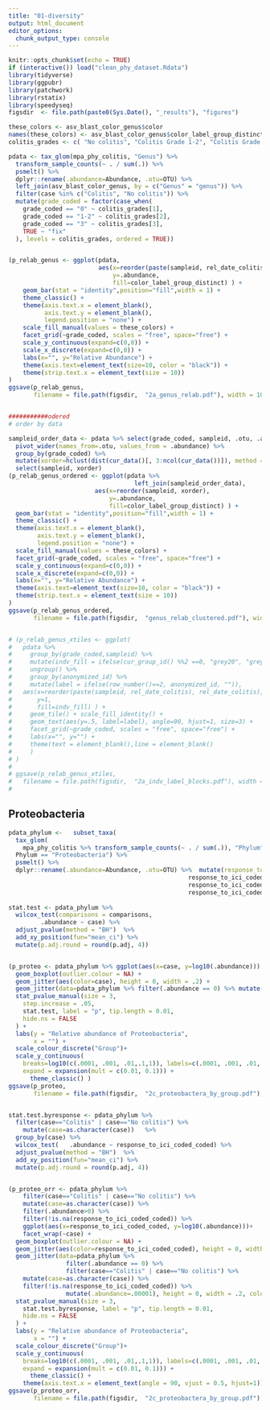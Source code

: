 ```yaml
---
title: "01-diversity"
output: html_document
editor_options: 
  chunk_output_type: console
---
```


```r
knitr::opts_chunk$set(echo = TRUE)
if (interactive()) load("clean_phy_dataset.Rdata")
library(tidyverse)
library(ggpubr)
library(patchwork)
library(rstatix)
library(speedyseq)
figsdir  <- file.path(paste0(Sys.Date(), "_results"), "figures")

these_colors <- asv_blast_color_genus$color
names(these_colors) <- asv_blast_color_genus$color_label_group_distinct
colitis_grades <- c( "No colitis", "Colitis Grade 1-2", "Colitis Grade 3")

pdata <- tax_glom(mpa_phy_colitis, "Genus") %>% 
  transform_sample_counts(~ . / sum(.)) %>%
  psmelt() %>% 
  dplyr::rename(.abundance=Abundance, .otu=OTU) %>% 
  left_join(asv_blast_color_genus, by = c("Genus" = "genus")) %>%
  filter(case %in% c("Colitis", "No colitis")) %>% 
  mutate(grade_coded = factor(case_when(
    grade_coded == "0" ~ colitis_grades[1],
    grade_coded == "1-2" ~ colitis_grades[2],
    grade_coded == "3" ~ colitis_grades[3],
    TRUE ~ "fix"
  ), levels = colitis_grades, ordered = TRUE))


(p_relab_genus <- ggplot(pdata,
                         aes(x=reorder(paste(sampleid, rel_date_colitis), rel_date_colitis), 
                             y=.abundance,
                             fill=color_label_group_distinct) ) +
    geom_bar(stat = "identity",position="fill",width = 1) +
    theme_classic() +
    theme(axis.text.x = element_blank(),
          axis.text.y = element_blank(),
          legend.position = "none") +
    scale_fill_manual(values = these_colors) +
    facet_grid(~grade_coded, scales = "free", space="free") +
    scale_y_continuous(expand=c(0,0)) +
    scale_x_discrete(expand=c(0,0)) +
    labs(x="", y="Relative Abundance") +
    theme(axis.text=element_text(size=10, color = "black")) +
    theme(strip.text.x = element_text(size = 10))
)
ggsave(p_relab_genus,
       filename = file.path(figsdir,  "2a_genus_relab.pdf"), width = 10, height = 5)


###########odered
# order by data

sampleid_order_data <- pdata %>% select(grade_coded, sampleid, .otu, .abundance) %>% 
  pivot_wider(names_from=.otu, values_from = .abundance) %>% 
  group_by(grade_coded) %>% 
  mutate(xorder=hclust(dist(cur_data()[, 3:ncol(cur_data())]), method = "complete")$order) %>% 
  select(sampleid, xorder)
(p_relab_genus_ordered <- ggplot(pdata %>%
                                   left_join(sampleid_order_data),
                        aes(x=reorder(sampleid, xorder), 
                            y=.abundance,
                            fill=color_label_group_distinct) ) +
  geom_bar(stat = "identity",position="fill",width = 1) +
  theme_classic() +
  theme(axis.text.x = element_blank(),
        axis.text.y = element_blank(),
        legend.position = "none") +
  scale_fill_manual(values = these_colors) +
  facet_grid(~grade_coded, scales = "free", space="free") +
  scale_y_continuous(expand=c(0,0)) +
  scale_x_discrete(expand=c(0,0)) +
  labs(x="", y="Relative Abundance") +
  theme(axis.text=element_text(size=10, color = "black")) +
  theme(strip.text.x = element_text(size = 10))
)
ggsave(p_relab_genus_ordered,
       filename = file.path(figsdir,  "genus_relab_clustered.pdf"), width = 10, height = 5)


# (p_relab_genus_xtiles <- ggplot(
#   pdata %>% 
#     group_by(grade_coded,sampleid) %>% 
#     mutate(indv_fill = ifelse(cur_group_id() %%2 ==0, "grey20", "grey80" )) %>% 
#     ungroup() %>% 
#     group_by(anonymized_id) %>% 
#     mutate(label = ifelse(row_number()==2, anonymized_id, "")),
#   aes(x=reorder(paste(sampleid, rel_date_colitis), rel_date_colitis), 
#       y=1,
#       fill=indv_fill) ) +
#     geom_tile() + scale_fill_identity() +
#     geom_text(aes(y=.5, label=label), angle=90, hjust=1, size=3) + 
#     facet_grid(~grade_coded, scales = "free", space="free") +
#     labs(x="", y="") + 
#     theme(text = element_blank(),line = element_blank()
#     )
# )
# 
# ggsave(p_relab_genus_xtiles,
#   filename = file.path(figsdir,  "2a_indv_label_blocks.pdf"), width = 10, height = .5)
# 

```




## Proteobacteria
```R
pdata_phylum <-   subset_taxa(
  tax_glom(
    mpa_phy_colitis %>% transform_sample_counts(~ . / sum(.)), "Phylum"), 
  Phylum == "Proteobacteria") %>% 
  psmelt() %>% 
  dplyr::rename(.abundance=Abundance, .otu=OTU) %>%  mutate(response_to_ici_coded_coded=case_when(response_to_ici_coded=="PR"~"responder",
                                                  response_to_ici_coded=="CR"~"responder",
                                                  response_to_ici_coded=="PD"~ "non-responder",
                                                  response_to_ici_coded=="SD" ~ "non-responder")) 
                                           
stat.test <- pdata_phylum %>% 
  wilcox_test(comparisons = comparisons, 
         .abundance ~ case) %>%
  adjust_pvalue(method = "BH")  %>%
  add_xy_position(fun="mean_ci") %>% 
  mutate(p.adj.round = round(p.adj, 4))


(p_proteo <- pdata_phylum %>% ggplot(aes(x=case, y=log10(.abundance))) + 
  geom_boxplot(outlier.colour = NA) + 
  geom_jitter(aes(color=case), height = 0, width = .2) +
  geom_jitter(data=pdata_phylum %>% filter(.abundance == 0) %>% mutate(.abundance=.00001), height = 0, width = .2, color="grey") +
  stat_pvalue_manual(size = 3,
    step.increase = .05, 
    stat.test, label = "p", tip.length = 0.01,
    hide.ns = FALSE
  ) + 
  labs(y = "Relative abundance of Proteobacteria",
       x = "") +
  scale_colour_discrete("Group")+
  scale_y_continuous(
    breaks=log10(c(.0001, .001, .01,.1,1)), labels=c(.0001, .001, .01,.1,1),
    expand = expansion(mult = c(0.01, 0.1))) +
      theme_classic() )
ggsave(p_proteo,
       filename = file.path(figsdir,  "2c_proteobactera_by_group.pdf"), width = 9, height = 6)


stat.test.byresponse <- pdata_phylum %>% 
  filter(case=="Colitis" | case=="No colitis") %>% 
    mutate(case=as.character(case))   %>% 
  group_by(case) %>%
  wilcox_test(   .abundance ~ response_to_ici_coded_coded) %>%
  adjust_pvalue(method = "BH")  %>%
  add_xy_position(fun="mean_ci") %>% 
  mutate(p.adj.round = round(p.adj, 4))


(p_proteo_orr <- pdata_phylum %>% 
    filter(case=="Colitis" | case=="No colitis") %>% 
    mutate(case=as.character(case)) %>% 
    filter(.abundance>0) %>% 
    filter(!is.na(response_to_ici_coded_coded)) %>% 
    ggplot(aes(x=response_to_ici_coded_coded, y=log10(.abundance)))+
    facet_wrap(~case) +
  geom_boxplot(outlier.colour = NA) + 
  geom_jitter(aes(color=response_to_ici_coded_coded), height = 0, width = .2) +
  geom_jitter(data=pdata_phylum %>% 
                filter(.abundance == 0) %>%
                filter(case=="Colitis" | case=="No colitis") %>% 
    mutate(case=as.character(case)) %>% 
    filter(!is.na(response_to_ici_coded_coded)) %>% 
                mutate(.abundance=.00001), height = 0, width = .2, color="grey") +
  stat_pvalue_manual(size = 3,
    stat.test.byresponse, label = "p", tip.length = 0.01,
    hide.ns = FALSE
  ) + 
  labs(y = "Relative abundance of Proteobacteria",
       x = "") +
  scale_colour_discrete("Group")+
  scale_y_continuous(
    breaks=log10(c(.0001, .001, .01,.1,1)), labels=c(.0001, .001, .01,.1,1),
    expand = expansion(mult = c(0.01, 0.1))) +
      theme_classic() +
    theme(axis.text.x = element_text(angle = 90, vjust = 0.5, hjust=1)))
ggsave(p_proteo_orr,
       filename = file.path(figsdir,  "2c_proteobactera_by_group.pdf"), width = 9, height = 6)

```
